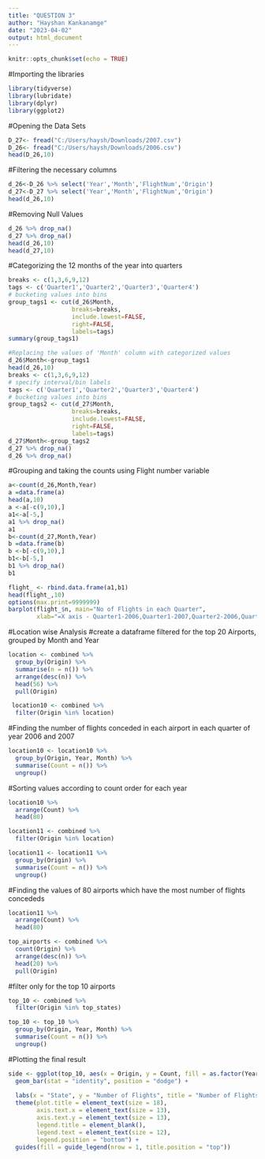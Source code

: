 ---
title: "QUESTION 3"
author: "Hayshan Kankanamge"
date: "2023-04-02"
output: html_document
---

```{r setup, include=FALSE}
knitr::opts_chunk$set(echo = TRUE)
```

#Importing the libraries
```{r}
library(tidyverse)
library(lubridate)
library(dplyr)
library(ggplot2)

```

#Opening the Data Sets

```{r}
D_27<- fread("C:/Users/haysh/Downloads/2007.csv")
D_26<- fread("C:/Users/haysh/Downloads/2006.csv")
head(D_26,10)
```
#Filtering the necessary columns

```{r}
d_26<-D_26 %>% select('Year','Month','FlightNum','Origin')
d_27<-D_27 %>% select('Year','Month','FlightNum','Origin')
head(d_26,10)
```
#Removing Null Values

```{r}
d_26 %>% drop_na()
d_27 %>% drop_na()
head(d_26,10)
head(d_27,10)
```
#Categorizing the 12 months of the year into quarters

```{r}
breaks <- c(1,3,6,9,12)
tags <- c('Quarter1','Quarter2','Quarter3','Quarter4')
# bucketing values into bins
group_tags1 <- cut(d_26$Month,
                  breaks=breaks, 
                  include.lowest=FALSE, 
                  right=FALSE, 
                  labels=tags)
summary(group_tags1)

#Replacing the values of 'Month' column with categorized values
d_26$Month<-group_tags1
head(d_26,10)
breaks <- c(1,3,6,9,12)
# specify interval/bin labels
tags <- c('Quarter1','Quarter2','Quarter3','Quarter4')
# bucketing values into bins
group_tags2 <- cut(d_27$Month,
                  breaks=breaks, 
                  include.lowest=FALSE, 
                  right=FALSE, 
                  labels=tags)
d_27$Month<-group_tags2
d_27 %>% drop_na()
d_26 %>% drop_na()
```
#Grouping and taking the counts using Flight number variable
```{r}
a<-count(d_26,Month,Year)
a =data.frame(a)
head(a,10)
a <-a[-c(9,10),]
a1<-a[-5,]
a1 %>% drop_na()
a1
b<-count(d_27,Month,Year)
b =data.frame(b)
b <-b[-c(9,10),]
b1<-b[-5,]
b1 %>% drop_na()
b1
```

```{r}
flight_ <- rbind.data.frame(a1,b1)
head(flight_,10)
options(max.print=9999999)
barplot(flight_$n, main="No of Flights in each Quarter",
        xlab="=X axis - Quarter1-2006,Quarter1-2007,Quarter2-2006,Quarter2-2006,Quarter2-2007,Quarter3-2006,Quarter3-2007,Quarter4-2006,Quarter4-2007")

```
#Location wise Analysis
#create a dataframe filtered for the top 20 Airports, grouped by Month and Year

  

```{r}
location <- combined %>%
  group_by(Origin) %>%
  summarise(n = n()) %>%
  arrange(desc(n)) %>%
  head(56) %>%
  pull(Origin)
```


```{r}
 location10 <- combined %>%
  filter(Origin %in% location)
```

#Finding the number of flights conceded in each airport in each quarter of year 2006 and 2007
```{r}
location10 <- location10 %>%
  group_by(Origin, Year, Month) %>%
  summarise(Count = n()) %>%
  ungroup()
```
#Sorting values according to count order for each year
```{r}
location10 %>%
  arrange(Count) %>%
  head(80)
```

```{r}
location11 <- combined %>%
  filter(Origin %in% location)
```


```{r}
location11 <- location11 %>%
  group_by(Origin) %>%
  summarise(Count = n()) %>%
  ungroup()
```

#Finding the values of 80 airports which have the most number of flights concededs
```{r}
location11 %>%
  arrange(Count) %>%
  head(80)
```

```{r}
top_airports <- combined %>%
  count(Origin) %>%
  arrange(desc(n)) %>%
  head(20) %>%
  pull(Origin)
```

#filter only for the top 10 airports
```{r}
top_10 <- combined %>%
  filter(Origin %in% top_states)
```

```{r}
top_10 <- top_10 %>%
  group_by(Origin, Year, Month) %>%
  summarise(Count = n()) %>%
  ungroup()

```
#Plotting the final result
```{r}

side <- ggplot(top_10, aes(x = Origin, y = Count, fill = as.factor(Year))) +
  geom_bar(stat = "identity", position = "dodge") +
 
  labs(x = "State", y = "Number of Flights", title = "Number of Flights over time by States") +
  theme(plot.title = element_text(size = 18),
        axis.text.x = element_text(size = 13),
        axis.text.y = element_text(size = 13),
        legend.title = element_blank(),
        legend.text = element_text(size = 12),
        legend.position = "bottom") +
  guides(fill = guide_legend(nrow = 1, title.position = "top"))

```



